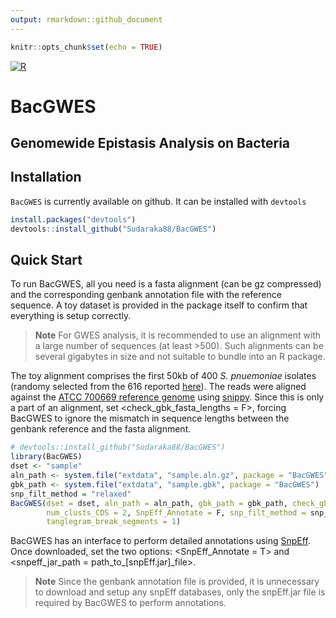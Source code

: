 ```yaml
---
output: rmarkdown::github_document
---
```


```r
knitr::opts_chunk$set(echo = TRUE)
```

<!-- badges: start -->
[![R](https://github.com/Sudaraka88/BacGWES/workflows/r.yml/badge.svg)](https://github.com/Sudaraka88/BacGWES/actions)
<!-- badges: end -->


# BacGWES

## Genomewide Epistasis Analysis on Bacteria

## Installation

`BacGWES` is currently available on github. It can be installed with `devtools`

```r
install.packages("devtools")
devtools::install_github("Sudaraka88/BacGWES")
```

## Quick Start
To run BacGWES, all you need is a fasta alignment (can be gz compressed) and the corresponding genbank annotation file with the reference sequence. A toy dataset is provided in the package itself to confirm that everything is setup correctly.

>**Note** For GWES analysis, it is recommended to use an alignment with a large number of sequences (at least >500). Such alignments can be several gigabytes in size and not suitable to bundle into an R package. 

The toy alignment comprises the first 50kb of 400 *S. pnuemoniae* isolates (randomy selected from the 616 reported <a href="https://www.nature.com/articles/ng.2625" target="_blank">here</a>). The reads were aligned against the <a href="https://www.ncbi.nlm.nih.gov/nuccore/NC_011900.1" target="_blank">ATCC 700669 reference genome</a> using <a href="https://github.com/tseemann/snippy" target="_blank">snippy</a>. Since this is only a part of an alignment, set <check_gbk_fasta_lengths = F>, forcing BacGWES to ignore the mismatch in sequence lengths between the genbank reference and the fasta alignment.

```r
# devtools::install_github("Sudaraka88/BacGWES")
library(BacGWES)
dset <- "sample"
aln_path <- system.file("extdata", "sample.aln.gz", package = "BacGWES")
gbk_path <- system.file("extdata", "sample.gbk", package = "BacGWES")
snp_filt_method = "relaxed"
BacGWES(dset = dset, aln_path = aln_path, gbk_path = gbk_path, check_gbk_fasta_lengths = F,
        num_clusts_CDS = 2, SnpEff_Annotate = F, snp_filt_method = snp_filt_method, 
        tanglegram_break_segments = 1)
```

BacGWES has an interface to perform detailed annotations using <a href="https://pcingola.github.io/SnpEff/" target="_blank">SnpEff</a>. Once downloaded, set the two options: <SnpEff_Annotate = T> and <snpeff_jar_path = path_to_[snpEff.jar]_file>. 

>**Note** Since the genbank annotation file is provided, it is unnecessary to download and setup any snpEff databases, only the snpEff.jar file is required by BacGWES to perform annotations.
